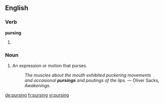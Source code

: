 
==English==

===Verb===
'''pursing'''

# {{present participle of|purse}}

===Noun===
{{en-noun}}

# An expression or motion that purses.
#: ''The muscles about the mouth exhibited puckering movements and occasional '''pursings''' and poutings of the lips.'' &mdash; Oliver Sacks, ''Awakenings''.

[[de:pursing]]
[[fr:pursing]]
[[vi:pursing]]